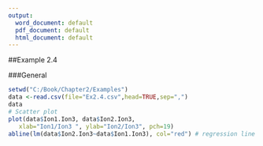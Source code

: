 ---
output:
  word_document: default
  pdf_document: default
  html_document: default
---

##Example 2.4

###General
```{r, echo = TRUE}
setwd("C:/Book/Chapter2/Examples")
data <-read.csv(file="Ex2.4.csv",head=TRUE,sep=",")
data
# Scatter plot
plot(data$Ion1.Ion3, data$Ion2.Ion3, 
   xlab="Ion1/Ion3 ", ylab="Ion2/Ion3", pch=19)
abline(lm(data$Ion2.Ion3~data$Ion1.Ion3), col="red") # regression line (y~x)
```

